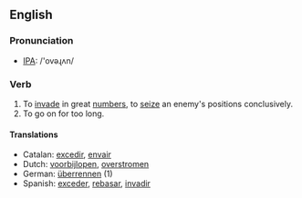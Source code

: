 ==English==
=== Pronunciation ===
*[[w:IPA|IPA]]: /'ovəɻʌn/

=== Verb ===
{{irregverb|'''to overrun'''|'''[[overruns]]'''|'''[[overran]]'''|'''[[overrun]]'''|'''[[overrunning]]'''}}

# To [[invade]] in great [[numbers]], to [[seize]] an enemy's positions conclusively.
# To go on for too long.

==== Translations ====
*Catalan: [[excedir]], [[envair]]
*Dutch: [[voorbijlopen]], [[overstromen]]
*German: [[überrennen]] (1)
*Spanish: [[exceder]], [[rebasar]], [[invadir]]